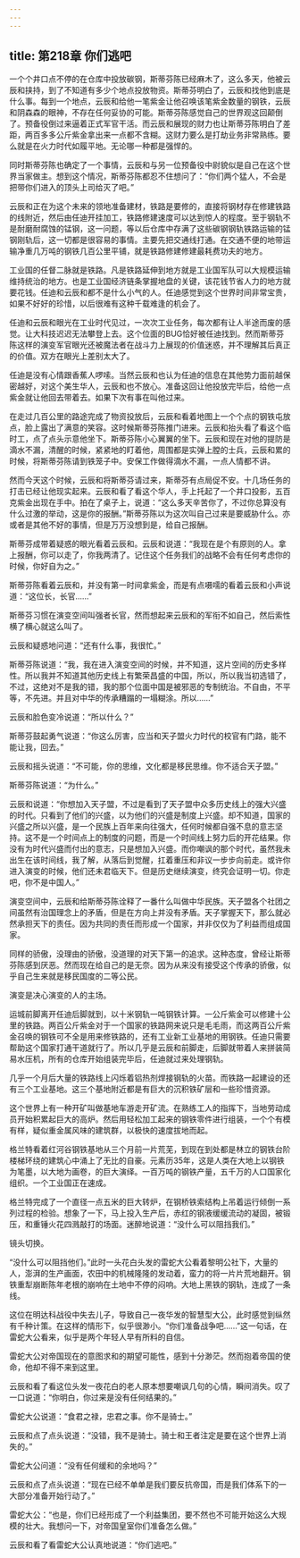```yaml
---
---
---
```

title: 第218章 你们逃吧
---



一个个井口点不停的在仓库中投放碳钢，斯蒂芬陈已经麻木了，这么多天，他被云辰和挟持，到了不知道有多少个地点投放物资。斯蒂芬明白了，云辰和找他到底是什么事。每到一个地点，云辰和给他一笔紫金让他召唤该笔紫金数量的钢铁，云辰和阴森森的眼神，不存在任何妥协的可能。斯蒂芬陈感觉自己的世界观这回颠倒了。预备役倒过来逼着正式军官干活。而云辰和展现的财力也让斯蒂芬陈明白了差距，两百多多公斤紫金拿出来一点都不含糊。这财力要么是打劫业务非常熟练。要么就是在火力时代如履平地。无论哪一种都是强悍的。

同时斯蒂芬陈也确定了一个事情，云辰和与另一位预备役中尉貌似是自己在这个世界当家做主。想到这个情况，斯蒂芬陈都忍不住想问了：“你们两个猛人，不会是把带你们进入的顶头上司给灭了吧。”

云辰和正在为这个未来的领地准备建材，铁路是要修的，直接将钢材存在修建铁路的线附近，然后由任迪开挂加工，铁路修建速度可以达到惊人的程度。至于钢轨不是耐磨耐腐蚀的锰钢，这一问题，等以后仓库中存满了这些碳钢钢轨铁路运输的锰钢刚轨后，这一切都是很容易的事情。主要先把交通线打通。在交通不便的地带运输净重几万吨的钢铁几百公里平铺，就是铁路修建修建最耗费功夫的地方。

工业国的任督二脉就是铁路。凡是铁路延伸到地方就是工业国军队可以大规模运输维持统治的地方。也是工业国经济链条掌握地盘的关键，该花钱节省人力的地方就要花钱。任迪和云辰和都不是什么小气的人。任迪感觉到这个世界时间非常宝贵，如果不好好的珍惜，以后很难有这种千载难逢的机会了。

任迪和云辰和眼光在工业时代见过，一次次工业任务，每次都有让人半途而废的感觉。让大科技迟迟无法攀登上去。这个位面的BUG恰好被任迪找到。然而斯蒂芬陈这样的演变军官眼光还被魔法者在战斗力上展现的价值迷惑，并不理解其后真正的价值。双方在眼光上差别太大了。

任迪是没有心情跟香蕉人啰嗦。当然云辰和也认为任迪的信息在其他势力面前越保密越好，对这个美生华人，云辰和也不放心。准备这回让他投放完毕后，给他一点紫金就让他回去带着去。如果下次有事在叫他过来。

在走过几百公里的路途完成了物资投放后，云辰和看着地图上一个个点的钢铁屯放点，脸上露出了满意的笑容。这时候斯蒂芬陈推门进来。云辰和抬头看了看这个临时工，点了点头示意他坐下。斯蒂芬陈小心翼翼的坐下。云辰和现在对他的提防是滴水不漏，清醒的时候，紧紧地的盯着他，周围都是实弹上膛的士兵，云辰和累的时候，将斯蒂芬陈请到铁笼子中。安保工作做得滴水不漏，一点人情都不讲。

然而今天这个时候，云辰和将斯蒂芬请过来，斯蒂芬有点局促不安。十几场任务的打击已经让他现实起来。云辰和看了看这个华人，手上托起了一个井口投影，五百克紫金出现在手中。拍在了桌子上，说道：“这么多天辛苦你了，不过你总算没有什么过激的举动，这是你的报酬。”斯蒂芬陈以为这次叫自己过来是要威胁什么。亦或者是其他不好的事情，但是万万没想到是，给自己报酬。

斯蒂芬成带着疑惑的眼光看着云辰和。云辰和说道：“我现在是个有原则的人。拿上报酬，你可以走了，你我两清了。记住这个任务我们的战略不会有任何考虑你的时候，你好自为之。”

斯蒂芬陈看着云辰和，并没有第一时间拿紫金，而是有点嗫嚅的看着云辰和小声说道：“这位长，长官……”

斯蒂芬习惯在演变空间叫强者长官，然而想起来云辰和的军衔不如自己，然后索性横了横心就这么叫了。

云辰和疑惑地问道：“还有什么事，我很忙。”

斯蒂芬陈说道：“我，我在进入演变空间的时候，并不知道，这片空间的历史多样性。所以我并不知道其他历史线上有繁荣昌盛的中国，所以，所以我当初选错了，不过，这绝对不是我的错，我的那个位面中国是被邪恶的专制统治。不自由，不平等，不先进。并且对中华的传承糟蹋的一塌糊涂。所以……”

云辰和脸色变冷说道：“所以什么？”

斯蒂芬鼓起勇气说道：“你这么厉害，应当和天子盟火力时代的校官有门路，能不能让我，回去。”

云辰和摇头说道：“不可能，你的思维，文化都是移民思维。你不适合天子盟。”

斯蒂芬陈说道：“为什么。”

云辰和说道：“你想加入天子盟，不过是看到了天子盟中众多历史线上的强大兴盛的时代。只看到了他们的兴盛，以为他们的兴盛是制度上兴盛。却不知道，国家的兴盛之所以兴盛，是一个民族上百年来向往强大，任何时候都自强不息的意志坚持。这不是一个时间点上的制度的问题，而是一个时间线上努力后的开花结果。你没有为时代兴盛而付出的意志，只是想加入兴盛。而你嘲讽的那个时代，虽然我未出生在该时间线，我了解，从落后到觉醒，扛着重压和非议一步步向前走。或许你进入演变的时候，他们还未君临天下。但是历史继续演变，终究会证明一切。你走吧，你不是中国人。”

演变空间中，云辰和给斯蒂芬陈诠释了一番什么叫做中华民族。天子盟各个社团之间虽然有治国理念上的矛盾，但是在方向上并没有矛盾。天子掌握天下，那么就必然承担天下的责任。因为共同的责任而形成一个国家，并非仅仅为了利益而组成国家。

同样的骄傲，没理由的骄傲，没道理的对天下第一的追求。这种态度，曾经让斯蒂芬陈感到厌恶。然而现在给自己的是无奈。因为从来没有接受这个传承的骄傲，似乎自己生来就是移民国度的二等公民。

演变是决心演变的人的主场。

运城前脚离开任迪后脚就到，以十米钢轨一吨钢铁计算。一公斤紫金可以修建十公里的铁路。两百公斤紫金对于一个国家的铁路网来说只是毛毛雨，而这两百公斤紫金召唤的钢铁可不全是用来修铁路的，还有工业新工业基地的用钢铁。任迪只需要帮助这个国家打通干道就行了。所以几乎是云辰和前脚走，后脚就带着人来拼装简易水压机，所有的仓库开始组装完毕后，任迪就过来处理钢轨。

几乎一个月后大量的铁路线上闪烁着铝热剂焊接钢轨的火苗。而铁路一起建设的还有三个工业基地。这三个基地附近都是有巨大的沉积铁矿层和一些珍惜资源。

这个世界上有一种开矿叫做基地车游走开矿流。在熟练工人的指挥下，当地劳动成员开始积累起巨大的高炉。然后用轻松加工起来的钢铁零件进行组装，一个个有模有样，疑似重金属风味的建筑群，以极快的速度拔地而起。

格兰特看着红河谷钢铁基地从三个月前一片荒芜，到现在到处都是林立的钢铁台阶楼梯环绕的建筑心中涌上了无比的自豪。元素历35年，这是人类在大地上以钢铁为笔墨，以大地为画卷，的巨大演绎。一百万吨的钢铁产量，五千万的人口国家化组织。一个工业国正在速成。

格兰特完成了一个直径一点五米的巨大转炉，在钢桥铁索结构上吊着运行倾倒一系列过程的检验。想象了一下，马上投入生产后，赤红的钢液缓缓流动的凝固，被锻压，和重锤火花四溅敲打的场面。迷醉地说道：“没什么可以阻挡我们。”

镜头切换。

“没什么可以阻挡他们。”此时一头花白头发的雷蛇大公看着黎明公社下，大量的人，澎湃的生产画面，农田中的机械隆隆的发动着，蛮力的将一片片荒地翻开。钢铁重犁崩断陈年老根的崩响在土地中不停的闷响。大地上黑铁的钢轨，连成了一条线。

这位在明达科战役中失去儿子，导致自己一夜华发的智慧型大公，此时感觉到纵然有千种计策。在这样的情形下，似乎很渺小。“你们准备战争吧……”这一句话，在雷蛇大公看来，似乎是两个年轻人早有所料的自信。

雷蛇大公对帝国现在的意图求和的期望可能性，感到十分渺茫。然而抱着帝国的使命，他却不得不来到这里。

云辰和看了看这位头发一夜花白的老人原本想要嘲讽几句的心情，瞬间消失。叹了一口说道：“你明白，你过来是没有任何结果的。”

雷蛇大公说道：“食君之禄，忠君之事。你不是骑士。”

云辰和点了点头说道：“没错，我不是骑士。骑士和王者注定是要在这个世界上消失的。”

雷蛇大公问道：“没有任何缓和的余地吗？”

云辰和点了点头说道：“现在已经不单单是我们要反抗帝国，而是我们体系下的一大部分准备开始行动了。”

雷蛇大公：“也是，你们已经形成了一个利益集团，要不然也不可能开始这么大规模的壮大。我想问一下，对帝国皇室你们准备怎么做。”

云辰和看了看雷蛇大公认真地说道：“你们逃吧。”